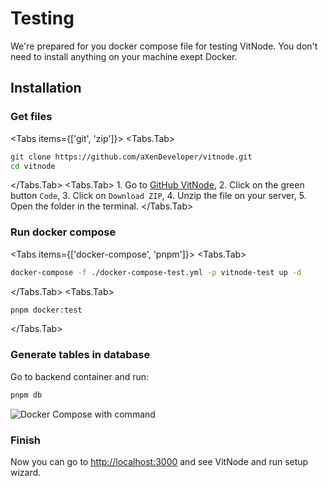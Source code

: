 
# Testing

We're prepared for you docker compose file for testing VitNode. You don't need to install anything on your machine exept Docker.

## Installation

<Steps>

### Get files

<Tabs items={['git', 'zip']}>
  <Tabs.Tab>

```bash
git clone https://github.com/aXenDeveloper/vitnode.git
cd vitnode
```

  </Tabs.Tab>
  <Tabs.Tab>
    1. Go to [GitHub VitNode](https://github.com/aXenDeveloper/vitnode),
    2. Click on the green button `Code`,
    3. Click on `Download ZIP`,
    4. Unzip the file on your server,
    5. Open the folder in the terminal.
  </Tabs.Tab>
</Tabs>

### Run docker compose

<Tabs items={['docker-compose', 'pnpm']}>
  <Tabs.Tab>

```bash
docker-compose -f ./docker-compose-test.yml -p vitnode-test up -d
```

  </Tabs.Tab>
  <Tabs.Tab>

```bash
pnpm docker:test
```

  </Tabs.Tab>

### Generate tables in database

Go to backend container and run:

```bash
pnpm db
```

<Image className="max-w-full" src={dockerComposeTestImg} alt="Docker Compose with command" />

### Finish

Now you can go to [http://localhost:3000](http://localhost:3000) and see VitNode and run setup wizard.

</Tabs>

</Steps>
